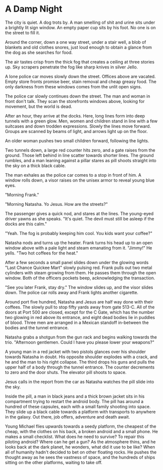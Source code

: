 # A Damp Night

The city is quiet. A dog trots by. A man smelling of shit and urine sits under a brightly lit sign window. An empty paper cup sits by his foot. No one is on the street to fill it.

Around the corner, down a one way street, under a stair well, a blob of blankets and old clothes snores, just loud enough to obtain a glance from the dog as she searches for food.

The air tastes crisp from the thick fog that creates a ceiling at three stories up. Sky scrapers penetrate the fog like sharp knives in silver Jello.

A lone police car moves slowly down the street. Offices above are vacated. Empty store fronts promise beer, stain removal and cheap greasy food. The only darkness from these windows comes from the unlit open signs.

The police car slowly continues down the street. The man and woman in front don't talk. They scan the storefronts windows above, looking for movement, but the world is dead.

After an hour, they arrive at the docks. Here, long lines form into deep tunnels with a green glow. Men, women and children stand in line with a few suitcases and down trodden expressions. Slowly the lines move forward. Groups are scanned by beams of light, and arrows light up on the floor.

An older woman pushes two small children forward, following the lights.

Two tunnels down, a large red counter hits zero, and a gate raises from the ground. Those left behind in line scatter towards shorter lines. The ground rumbles, and a man leaning against a pillar stares as pill shoots straight into the sky on a thick black cable.

The man exhales as the police car comes to a stop in front of him. A window rolls down, a visor raises on the unisex armor to reveal young blue eyes.

"Morning Frank."

"Morning Natasha. Yo Jesus. How are the streets?"

The passenger gives a quick nod, and stares at the lines. The young-eyed driver yawns as she speaks. "It's quiet. The devil must still be asleep if the docks are this calm."

"Yeah. The fog is probably keeping him cool. You kids want your coffee?"

Natasha nods and turns up the heater. Frank turns his head up to an open window above with a pale light and steam emanating from it. "Jimmy!" He yells. "Two hot coffees for the heat."

After a few seconds a small panel slides down under the glowing words "Last Chance Quickee Mart" slowly pulsing red. Frank pulls out two metal cylinders with steam growing from them. He passes them through the open window. Both of the officers pockets beep, acknowledging the transaction.

"See you later Frank, stay dry." The window slides up, and the visor slides down. The police car rolls away and Frank lights another cigarette.

Around port five hundred, Natasha and Jesus are half way done with their coffees. The slowly pull to stop fifty yards away from gate 513-C. All of the doors at Port 500 are closed, except for the C Gate, which has the number two glowing in red above its entrance, and eight dead bodies lie in puddles of blood. Three men are arranged in a Mexican standoff in-between the bodies and the tunnel entrance.

Natasha grabs a shotgun from the gun rack and begins walking towards the trio. "Afternoon gentlemen. Could I have you please lower your weapons?"

A young man in a red jacket with two pistols glances over his shoulder towards Natasha in doubt. His opposite shoulder explodes with a crack, and he and the man to his right collapse. The third drops his guns and pulls the upper half of a body through the tunnel entrance. The counter decrements to zero and the door shuts. The elevator pill shoots to space.

Jesus calls in the report from the car as Natasha watches the pill slide into the sky.

Inside the pill, a man in black jeans and a thick brown jacket sits in his compartment trying to restart the android body. The pill has around a hundred of these capsules, each with a small family shooting into space. They slide up a black cable towards a platform with transports to anywhere in the galaxy. Out there, job offers, adventure and death await.

Young Michael flies upwards towards a seedy platform, the cheapest of the cheap, with the clothes on his back, a broken android and a small phone. He makes a small checklist. What does he need to survive? To repair this piloting android? Where can he get a gun? As the atmosphere thins, and he looks back at the dark planet, he wonders, what did it use to be like? When all of humanity hadn't decided to bet on other floating rocks. He pushes the thought away as he sees the vastness of space, and the hundreds of ships sitting on the other platforms, waiting to take off.


